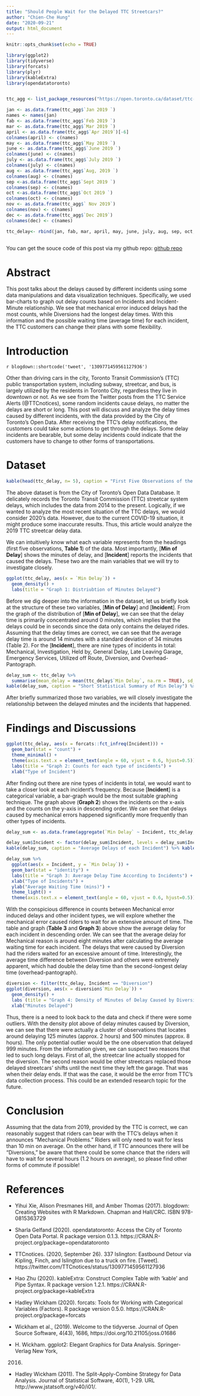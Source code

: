 ```yaml
---
title: "Should People Wait for the Delayed TTC Streetcars?"
author: "Chien-Che Hung"
date: "2020-09-21"
output: html_document
---
```


```r
knitr::opts_chunk$set(echo = TRUE)
```

```r
library(ggplot2)
library(tidyverse)
library(forcats)
library(plyr)
library(kableExtra)
library(opendatatoronto)


ttc_agg <- list_package_resources("https://open.toronto.ca/dataset/ttc-streetcar-delay-data/")[7,] %>% get_resource()

jan <- as.data.frame(ttc_agg$`Jan 2019 `)
names <- names(jan)
fab <- as.data.frame(ttc_agg$`Feb 2019 `)
mar <- as.data.frame(ttc_agg$`Mar 2019 `)
april <- as.data.frame(ttc_agg$`Apr 2019`)[-6]
colnames(april) <- c(names)
may <- as.data.frame(ttc_agg$`May 2019 `)
june <- as.data.frame(ttc_agg$`June 2019 `)
colnames(june) <- c(names)
july <- as.data.frame(ttc_agg$`July 2019 `)
colnames(july) <- c(names)
aug <- as.data.frame(ttc_agg$`Aug, 2019 `)
colnames(aug) <- c(names)
sep <-as.data.frame(ttc_agg$`Sept 2019 `)
colnames(sep) <- c(names)
oct <-as.data.frame(ttc_agg$`Oct 2019 `)
colnames(oct) <- c(names)
nov <- as.data.frame(ttc_agg$` Nov 2019`)
colnames(nov) <- c(names)
dec <- as.data.frame(ttc_agg$`Dec 2019`)
colnames(dec) <- c(names)

ttc_delay<- rbind(jan, fab, mar, april, may, june, july, aug, sep, oct, nov, dec)
                          
```

You can get the souce code of this post via my github repo: [github repo](https://github.com/frankkhung/my_website/blob/master/content/posts/Assignment1.Rmd)

# Abstract

This post talks about the delays caused by different incidents using some data manipulations and data visualization techniques. Specifically, we used bar-charts to graph out delay counts based on Incidents and Incident-Minute relationship. We see that mechanical error induced delays had the most counts, while Diversions had the longest delay times. With this information and the possible waiting time (average time) for each incident, the TTC customers can change their plans with some flexibility. 

# Introduction

`r blogdown::shortcode('tweet', '1309771459561127936')`

Other than driving cars in the city, Toronto Transit Commission's (TTC) public transportation system, including subway, streetcar, and bus, is largely utilized by the residents in Toronto City, regardless they live in downtown or not. As we see from the Twitter posts from the TTC Service Alerts (@TTCnotices), some random incidents cause delays, no matter the delays are short or long. This post will discuss and analyze the delay times caused by different incidents, with the data provided by the City of Toronto's Open Data. After receiving the TTC's delay notifications, the customers could take some actions to get through the delays. Some delay incidents are bearable, but some delay incidents could indicate that the customers have to change to other forms of transportations. 

# Dataset

```r
kable(head(ttc_delay, n= 5), caption = "First Five Observations of the TTC Streetcar Delay Data") %>% kable_styling(position = "left") 
```

The above dataset is from the City of Toronto's Open Data Database. It delicately records the Toronto Transit Commission (TTC) streetcar system delays, which includes the data from 2014 to the present. Logically, if we wanted to analyze the most recent situation of the TTC delays, we would consider 2020's data. However, due to the current COVID-19 situation, it might produce some inaccurate results. Thus, this article would analyze the 2019 TTC streetcar delay data.

We can intuitively know what each variable represents from the headings (first five observations, **Table 1**) of the data. Most importantly, [**Min of Delay**] shows the minutes of delay, and [**Incident**] reports the incidents that caused the delays. These two are the main variables that we will try to investigate closely.

```r
ggplot(ttc_delay, aes(x = `Min Delay`)) +
  geom_density() +
  labs(title = "Graph 1: Distriubtion of Minutes Delayed")
```

Before we dig deeper into the information in the dataset, let us briefly look at the structure of these two variables, [**Min of Delay**] and [**Incident**]. From the graph of the distribution of [**Min of Delay**], we can see that the delay time is primarily concentrated around 0 minutes, which implies that the delays could be in seconds since the data only contains the delayed rides. Assuming that the delay times are correct, we can see that the average delay time is around 14 minutes with a standard deviation of 34 minutes (Table 2). For the [**Incident**], there are nine types of incidents in total: Mechanical, Investigation, Held by, General Delay, Late Leaving Garage, Emergency Services, Utilized off Route, Diversion, and Overhead-Pantograph.


```r

delay_sum <- ttc_delay %>% 
  summarise(mean_delay = mean(ttc_delay$`Min Delay`, na.rm = TRUE), sd_delay = sd(ttc_delay$`Min Delay`, na.rm = TRUE))
kable(delay_sum, caption = "Short Statistical Summary of Min Delay") %>% kable_styling(position = "center")
```

After briefly summarized those two variables, we will closely investigate the relationship between the delayed minutes and the incidents that happened.




# Findings and Discussions

```r
ggplot(ttc_delay, aes(x = forcats::fct_infreq(Incident))) +
  geom_bar(stat = "count") +
  theme_minimal() +
  theme(axis.text.x = element_text(angle = 60, vjust = 0.6, hjust=0.5)) +
  labs(title = "Graph 2: Counts for each type of incidents") +
  xlab("Type of Incident")
```

After finding out there are nine types of incidents in total, we would want to take a closer look at each incident's frequency. Because [**Incident**] is a categorical variable, a bar-graph would be the most suitable graphing technique. The graph above (**Graph 2**) shows the incidents on the x-axis and the counts on the y-axis in descending order. We can see that delays caused by mechanical errors happened significantly more frequently than other types of incidents.



```r
delay_sum <- as.data.frame(aggregate(`Min Delay` ~ Incident, ttc_delay, mean))

delay_sum$Incident <- factor(delay_sum$Incident, levels = delay_sum$Incident[order(delay_sum$`Min Delay`, decreasing = TRUE)])
kable(delay_sum, caption = "Average Delays of each Incident") %>% kable_styling(position = "center") %>% row_spec(7, bold = T, background = "#D7261E")

delay_sum %>%
  ggplot(aes(x = Incident, y = `Min Delay`)) +
  geom_bar(stat = "identity") + 
  labs(title = "Graph 3: Average Delay Time According to Incidents") +
  xlab("Type of Incidents") +
  ylab("Average Waiting Time (mins)") +
  theme_light() +
  theme(axis.text.x = element_text(angle = 60, vjust = 0.6, hjust=0.5))
```

With the conspicious difference in counts between Mechanical error induced delays and other incident types, we will explore whether the mechanical error caused riders to wait for an extensive amount of time. The table and graph (**Table 3** and **Graph 3**) above show the average delay for each incident in descending order. We can see that the average delay for Mechanical reason is around eight minutes after calculating the average waiting time for each incident. The delays that were caused by Diversion had the riders waited for an excessive amount of time. Interestingly, the average time difference between Diversion and others were extremely apparent, which had double the delay time than the second-longest delay time (overhead-pantograph).

```r
diversion <- filter(ttc_delay, Incident == "Diversion")
ggplot(diversion, aes(x = diversion$`Min Delay`)) +
  geom_density() +
  labs (title = "Graph 4: Density of Minutes of Delay Caused by Diversion")+
  xlab("Minutes Delayed")
```

Thus, there is a need to look back to the data and check if there were some outliers. With the density plot above of delay minutes caused by Diversion, we can see that there were actually a cluster of observations that locates around delaying 125 minutes (approx. 2 hours) and 500 minutes (approx. 8 hours). The only potential outlier would be the one observation that delayed 999 minutes. From the information given, we can suspect two reasons that led to such long delays. First of all, the streetcar line actually stopped for the diversion. The second reason would be other streetcars replaced those delayed streetcars' shifts until the next time they left the garage. That was when their delay ends. If that was the case, it would be the error from TTC's data collection process. This could be an extended research topic for the future.

# Conclusion
Assuming that the data from 2019, provided by the TTC is correct, we can reasonably suggest that riders can bear with the TTC's delays when it announces "Mechanical Problems." Riders will only need to wait for less than 10 min on average. On the other hand, if TTC announces there will be "Diversions," be aware that there could be some chance that the riders will have to wait for several hours (1.2 hours on average), so please find other forms of commute if possible! 

# References

- Yihui Xie, Alison Presmanes Hill, and Amber Thomas (2017). blogdown: Creating
  Websites with R Markdown. Chapman and Hall/CRC. ISBN 978-0815363729
  
- Sharla Gelfand (2020). opendatatoronto: Access the City of Toronto Open Data Portal.
  R package version 0.1.3. https://CRAN.R-project.org/package=opendatatoronto

- TTCnotices. (2020, September 26). 337 Islington: Eastbound Detour via Kipling, Finch, and
  Islington due to a truck on fire. [Tweet]. https://twitter.com/TTCnotices/status/1309771459561127936

- Hao Zhu (2020). kableExtra: Construct Complex Table with 'kable' and Pipe Syntax. R
  package version 1.2.1. https://CRAN.R-project.org/package=kableExtra
  
- Hadley Wickham (2020). forcats: Tools for Working with Categorical Variables
  (Factors). R package version 0.5.0. https://CRAN.R-project.org/package=forcats

- Wickham et al., (2019). Welcome to the tidyverse. Journal of Open Source Software,
  4(43), 1686, https://doi.org/10.21105/joss.01686
  
- H. Wickham. ggplot2: Elegant Graphics for Data Analysis. Springer-Verlag New York,
  2016.

- Hadley Wickham (2011). The Split-Apply-Combine Strategy for Data Analysis. Journal of
  Statistical Software, 40(1), 1-29. URL http://www.jstatsoft.org/v40/i01/.
  
  